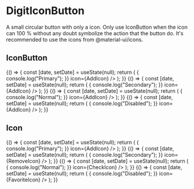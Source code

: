 
<Meta title="Buttons/DigitIconButton" component={DigitIconButton} />

# DigitIconButton

A small circular button with only a icon. Only use IconButton when the icon can 100 % without any doubt symbolize the action that the button do. It's recommended to use the icons from @material-ui/icons.

## IconButton

<Canvas>
    <Story name="Primary">
        {() => {
            const [date, setDate] = useState(null);
            return (
                <DigitIconButton
                    primary
                    onClick={() => {
                        console.log("Primary");
                    }}
                    icon={AddIcon}
                />
            );
        }}
    </Story>
    <Story name="Secondary">
        {() => {
            const [date, setDate] = useState(null);
            return (
                <DigitIconButton
                    secondary
                    onClick={() => {
                        console.log("Secondary");
                    }}
                    icon={AddIcon}
                />
            );
        }}
    </Story>
    <Story name="Normal">
        {() => {
            const [date, setDate] = useState(null);
            return (
                <DigitIconButton
                    onClick={() => {
                        console.log("Normal");
                    }}
                    icon={AddIcon}
                />
            );
        }}
    </Story>
    <Story name="Disabled">
        {() => {
            const [date, setDate] = useState(null);
            return (
                <DigitIconButton
                    disabled
                    onClick={() => {
                        console.log("Disabled");
                    }}
                    icon={AddIcon}
                />
            );
        }}
    </Story>
</Canvas>

## Icon

<Canvas>
    <Story name="Primary icon">
        {() => {
            const [date, setDate] = useState(null);
            return (
                <DigitIconButton
                    primary
                    onClick={() => {
                        console.log("Primary");
                    }}
                    icon={AddIcon}
                />
            );
        }}
    </Story>
    <Story name="Secondary icon">
        {() => {
            const [date, setDate] = useState(null);
            return (
                <DigitIconButton
                    secondary
                    onClick={() => {
                        console.log("Secondary");
                    }}
                    icon={RemoveIcon}
                />
            );
        }}
    </Story>
    <Story name="Normal icon">
        {() => {
            const [date, setDate] = useState(null);
            return (
                <DigitIconButton
                    onClick={() => {
                        console.log("Normal");
                    }}
                    icon={CheckIcon}
                />
            );
        }}
    </Story>
    <Story name="Disabled icon">
        {() => {
            const [date, setDate] = useState(null);
            return (
                <DigitIconButton
                    disabled
                    onClick={() => {
                        console.log("Disabled");
                    }}
                    icon={FavoriteIcon}
                />
            );
        }}
    </Story>
</Canvas>

<ArgsTable of={DigitIconButton} />
